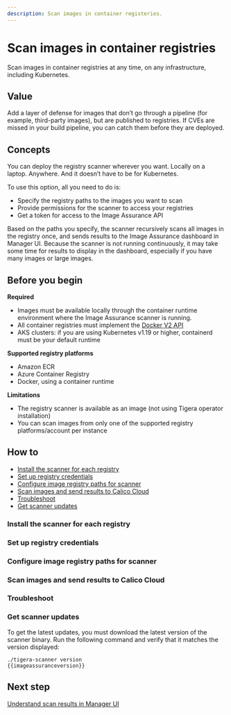 ```yaml
---
description: Scan images in container registeries.
---
```


# Scan images in container registries

Scan images in container registries at any time, on any infrastructure, including Kubernetes.

## Value

Add a layer of defense for images that don’t go through a pipeline (for example, third-party images), but are published to registries. If CVEs are missed in your build pipeline, you can catch them before they are deployed.

## Concepts

You can deploy the registry scanner wherever you want. Locally on a laptop. Anywhere. And it doesn’t have to be for Kubernetes.

To use this option, all you need to do is:
- Specify the registry paths to the images you want to scan
- Provide permissions for the scanner to access your registries
- Get a token for access to the Image Assurance API

Based on the paths you specify, the scanner recursively scans all images in the registry once, and sends results to the Image Assurance dashboard in Manager UI. Because the scanner is not running continuously, it may take some time for results to display in the dashboard, especially if you have many images or large images.

## Before you begin

**Required**

- Images must be available locally through the container runtime environment where the Image Assurance scanner is running.
- All container registries must implement the [Docker V2 API](https://docs.docker.com/registry/spec/api/)
- AKS clusters: if you are using Kubernetes v1.19 or higher, containerd must be your default runtime

**Supported registry platforms**

- Amazon ECR
- Azure Container Registry
- Docker, using a container runtime

**Limitations**

- The registry scanner is available as an image (not using Tigera operator installation)
- You can scan images from only one of the supported registry platforms/account per instance

## How to

- [Install the scanner for each registry](#install-the-scanner-for-each-registry)
- [Set up registry credentials](#set-up-registry-credentials)
- [Configure image registry paths for scanner](#configure-image-registry-paths-for-scanner)
- [Scan images and send results to Calico Cloud](#scan-images-and-send-results-calico-cloud)
- [Troubleshoot](#troubleshoot)
- [Get scanner updates](#get-scanner-updates)

### Install the scanner for each registry

### Set up registry credentials

### Configure image registry paths for scanner

### Scan images and send results to Calico Cloud

### Troubleshoot

### Get scanner updates

To get the latest updates, you must download the latest version of the  scanner binary. Run the following command and verify that it matches the version displayed:

```shell
./tigera-scanner version
{{imageassuranceversion}}
```

## Next step

[Understand scan results in Manager UI](../understanding-scan-sresults)